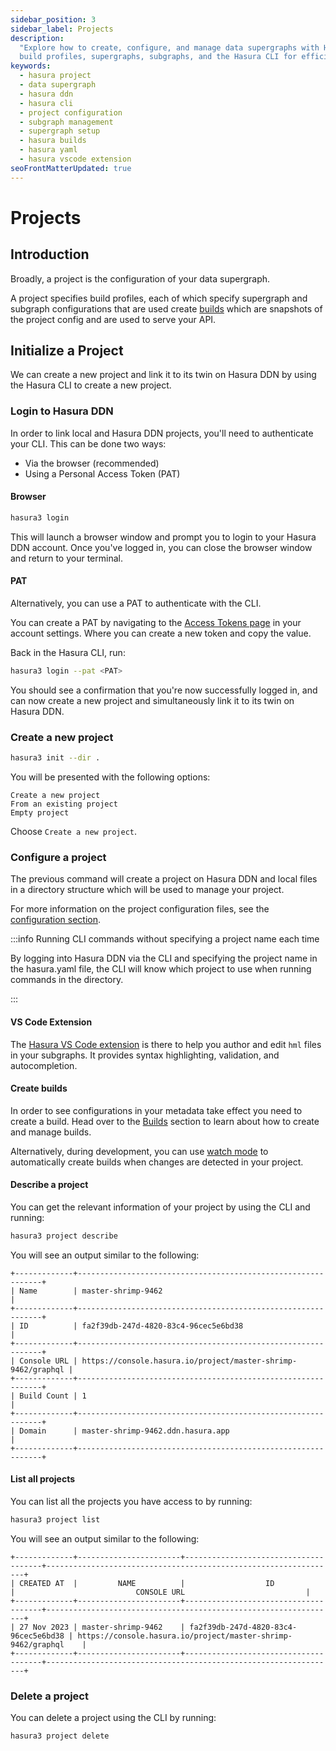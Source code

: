 ```yaml
---
sidebar_position: 3
sidebar_label: Projects
description:
  "Explore how to create, configure, and manage data supergraphs with Hasura DDN. Learn about project initialization,
  build profiles, supergraphs, subgraphs, and the Hasura CLI for efficient project management."
keywords:
  - hasura project
  - data supergraph
  - hasura ddn
  - hasura cli
  - project configuration
  - subgraph management
  - supergraph setup
  - hasura builds
  - hasura yaml
  - hasura vscode extension
seoFrontMatterUpdated: true
---
```


# Projects

## Introduction

Broadly, a project is the configuration of your data supergraph.

A project specifies build profiles, each of which specify supergraph and subgraph configurations that are used create
[builds](/ci-cd/builds.mdx) which are snapshots of the project config and are used to serve your API.

## Initialize a Project

We can create a new project and link it to its twin on Hasura DDN by using the Hasura CLI to create a new project.

### Login to Hasura DDN

In order to link local and Hasura DDN projects, you'll need to authenticate your CLI. This can be done two ways:

- Via the browser (recommended)
- Using a Personal Access Token (PAT)

#### Browser

```bash
hasura3 login
```

This will launch a browser window and prompt you to login to your Hasura DDN account. Once you've logged in, you can
close the browser window and return to your terminal.

#### PAT

Alternatively, you can use a PAT to authenticate with the CLI.

You can create a PAT by navigating to the [Access Tokens page](https://cloud.hasura.io/account-settings/access-tokens)
in your account settings. Where you can create a new token and copy the value.

Back in the Hasura CLI, run:

```bash
hasura3 login --pat <PAT>
```

You should see a confirmation that you're now successfully logged in, and can now create a new project and
simultaneously link it to its twin on Hasura DDN.

### Create a new project

```bash
hasura3 init --dir .
```

You will be presented with the following options:

```
Create a new project
From an existing project
Empty project
```

Choose `Create a new project`.

### Configure a project

The previous command will create a project on Hasura DDN and local files in a directory structure which will be used to
manage your project.

For more information on the project configuration files, see the [configuration section](/ci-cd/config.mdx).

:::info Running CLI commands without specifying a project name each time

By logging into Hasura DDN via the CLI and specifying the project name in the hasura.yaml file, the CLI will know which
project to use when running commands in the directory.

:::

#### VS Code Extension

The
[Hasura VS Code extension](https://marketplace.visualstudio.com/items?itemName=HasuraHQ.hasura&ssr=false#review-details)
is there to help you author and edit `hml` files in your subgraphs. It provides syntax highlighting, validation, and
autocompletion.

#### Create builds

In order to see configurations in your metadata take effect you need to create a build. Head over to the
[Builds](/ci-cd/builds.mdx) section to learn about how to create and manage builds.

Alternatively, during development, you can use [watch mode](/cli/commands/watch.mdx) to automatically create builds when
changes are detected in your project.

#### Describe a project

You can get the relevant information of your project by using the CLI and running:

```bash
hasura3 project describe
```

You will see an output similar to the following:

```text
+-------------+--------------------------------------------------------------+
| Name        | master-shrimp-9462                                           |
+-------------+--------------------------------------------------------------+
| ID          | fa2f39db-247d-4820-83c4-96cec5e6bd38                         |
+-------------+--------------------------------------------------------------+
| Console URL | https://console.hasura.io/project/master-shrimp-9462/graphql |
+-------------+--------------------------------------------------------------+
| Build Count | 1                                                            |
+-------------+--------------------------------------------------------------+
| Domain      | master-shrimp-9462.ddn.hasura.app                            |
+-------------+--------------------------------------------------------------+
```

#### List all projects

You can list all the projects you have access to by running:

```bash
hasura3 project list
```

You will see an output similar to the following:

```text
+-------------+-----------------------+--------------------------------------+-----------------------------------------------------------------+
| CREATED AT  |         NAME          |                  ID                  |                           CONSOLE URL                           |
+-------------+-----------------------+--------------------------------------+-----------------------------------------------------------------+
| 27 Nov 2023 | master-shrimp-9462    | fa2f39db-247d-4820-83c4-96cec5e6bd38 | https://console.hasura.io/project/master-shrimp-9462/graphql    |
+-------------+-----------------------+--------------------------------------+-----------------------------------------------------------------+

```

### Delete a project

You can delete a project using the CLI by running:

```bash
hasura3 project delete
```
